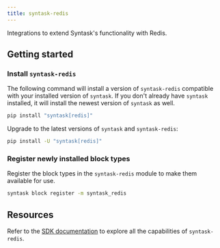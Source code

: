 ```yaml
---
title: syntask-redis
---
```


Integrations to extend Syntask's functionality with Redis.

## Getting started

### Install `syntask-redis`

The following command will install a version of `syntask-redis` compatible with your installed version of `syntask`. 
If you don't already have `syntask` installed, it will install the newest version of `syntask` as well.

```bash
pip install "syntask[redis]"
```

Upgrade to the latest versions of `syntask` and `syntask-redis`:

```bash
pip install -U "syntask[redis]"
```

### Register newly installed block types

Register the block types in the `syntask-redis` module to make them available for use.

```bash
syntask block register -m syntask_redis
```

## Resources

Refer to the [SDK documentation](https://syntask-python-sdk-docs.netlify.app/syntask_redis/) to explore all the capabilities of `syntask-redis`.